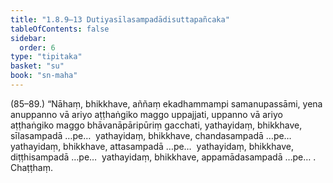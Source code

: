 ```yaml
---
title: "1.8.9–13 Dutiyasīlasampadādisuttapañcaka"
tableOfContents: false
sidebar:
  order: 6
type: "tipitaka"
basket: "su"
book: "sn-maha"
---
```



<DynamicBreadcrumb />

<Paragraph type="center" book="sn-maha">
(85–89.)
</Paragraph>

<Paragraph number="193" book="sn-maha">
“Nāhaṃ, bhikkhave, aññaṃ ekadhammampi samanupassāmi, yena anuppanno vā ariyo aṭṭhaṅgiko maggo uppajjati, uppanno vā ariyo aṭṭhaṅgiko maggo bhāvanāpāripūriṃ gacchati, yathayidaṃ, bhikkhave, sīlasampadā …pe…  yathayidaṃ, bhikkhave, chandasampadā …pe…  yathayidaṃ, bhikkhave, attasampadā …pe…  yathayidaṃ, bhikkhave, diṭṭhisampadā …pe…  yathayidaṃ, bhikkhave, appamādasampadā …pe… .

</Paragraph>

<Paragraph number="194" type="center" book="sn-maha">
Chaṭṭhaṃ.
</Paragraph>
